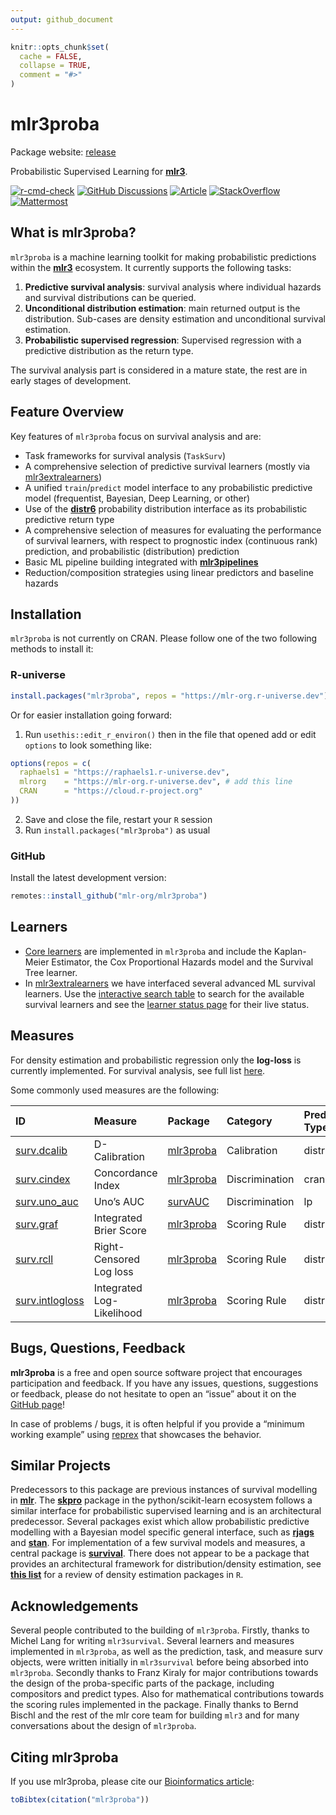 ```yaml
---
output: github_document
---
```


```r
knitr::opts_chunk$set(
  cache = FALSE,
  collapse = TRUE,
  comment = "#>"
)
```

# mlr3proba

Package website: [release](https://mlr3proba.mlr-org.com/)

Probabilistic Supervised Learning for **[mlr3](https://github.com/mlr-org/mlr3/)**.

<!-- badges: start -->
[![r-cmd-check](https://github.com/mlr-org/mlr3proba/actions/workflows/r-cmd-check.yml/badge.svg)](https://github.com/mlr-org/mlr3proba/actions/workflows/r-cmd-check.yml)
[![GitHub Discussions](https://img.shields.io/github/discussions/mlr-org/mlr3proba?logo=github&label=Discussions%20Q%26A&color=FFE600)](https://github.com/mlr-org/mlr3proba/discussions)
[![Article](https://img.shields.io/badge/Article-10.1093%2Fbioinformatics%2Fbtab039-brightgreen)](https://doi.org/10.1093/bioinformatics/btab039)
[![StackOverflow](https://img.shields.io/badge/stackoverflow-mlr3-orange.svg)](https://stackoverflow.com/questions/tagged/mlr3)
[![Mattermost](https://img.shields.io/badge/chat-mattermost-orange.svg)](https://lmmisld-lmu-stats-slds.srv.mwn.de/mlr_invite/)
<!-- badges: end -->

## What is mlr3proba?

`mlr3proba` is a machine learning toolkit for making probabilistic predictions within the **[mlr3](https://github.com/mlr-org/mlr3)** ecosystem.
It currently supports the following tasks:

1. **Predictive survival analysis**: survival analysis where individual hazards and survival distributions can be queried.
2. **Unconditional distribution estimation**: main returned output is the distribution.
Sub-cases are density estimation and unconditional survival estimation.
3. **Probabilistic supervised regression**: Supervised regression with a predictive distribution as the return type.

The survival analysis part is considered in a mature state, the rest are in early stages of development.

## Feature Overview

Key features of `mlr3proba` focus on survival analysis and are:

- Task frameworks for survival analysis (`TaskSurv`)
- A comprehensive selection of predictive survival learners (mostly via
  [mlr3extralearners](https://github.com/mlr-org/mlr3extralearners/))
- A unified `train`/`predict` model interface to any probabilistic predictive model (frequentist, Bayesian, Deep Learning, or other)
- Use of the **[distr6](https://github.com/alan-turing-institute/distr6)**
probability distribution interface as its probabilistic predictive return type
- A comprehensive selection of measures for evaluating the performance of survival learners, with respect to prognostic index (continuous rank) prediction, and probabilistic (distribution) prediction
- Basic ML pipeline building integrated with **[mlr3pipelines](https://github.com/mlr-org/mlr3pipelines)**
- Reduction/composition strategies using linear predictors and baseline hazards

## Installation

`mlr3proba` is not currently on CRAN.
Please follow one of the two following methods to install it:

### R-universe

```r
install.packages("mlr3proba", repos = "https://mlr-org.r-universe.dev")
```

Or for easier installation going forward:

1. Run `usethis::edit_r_environ()` then in the file that opened add or edit `options` to look something like:
```r
options(repos = c(
  raphaels1 = "https://raphaels1.r-universe.dev",
  mlrorg    = "https://mlr-org.r-universe.dev", # add this line
  CRAN      = "https://cloud.r-project.org"
))
```
2. Save and close the file, restart your `R` session
3. Run `install.packages("mlr3proba")` as usual

### GitHub

Install the latest development version:
```r
remotes::install_github("mlr-org/mlr3proba")
```

## Learners

- [Core learners](https://mlr3proba.mlr-org.com/reference/index.html#survival-learners) are implemented in `mlr3proba` and include the Kaplan-Meier Estimator, the Cox Proportional Hazards model and the Survival Tree learner.
- In [mlr3extralearners](https://github.com/mlr-org/mlr3extralearners) we have interfaced several advanced ML survival learners.
Use the [interactive search table](https://mlr-org.com/learners.html) to search for the available survival learners and see the [learner status page](https://mlr3extralearners.mlr-org.com/articles/learner_status.html) for their live status.

## Measures

For density estimation and probabilistic regression only the **log-loss** is currently implemented.
For survival analysis, see full list [here](https://mlr3proba.mlr-org.com/reference/index.html#survival-measures).

Some commonly used measures are the following:

| ID | Measure | Package | Category | Prediction Type
| :--| :------ | :------ | :------ | :------- |
| [surv.dcalib](https://mlr3proba.mlr-org.com/reference/mlr_measures_surv.dcalib.html) | D-Calibration | [mlr3proba](https://CRAN.R-project.org/package=mlr3proba) | Calibration | distr
| [surv.cindex](https://mlr3proba.mlr-org.com/reference/mlr_measures_surv.cindex.html) | Concordance Index | [mlr3proba](https://CRAN.R-project.org/package=mlr3proba) | Discrimination | crank
| [surv.uno_auc](https://mlr3proba.mlr-org.com/reference/mlr_measures_surv.uno_auc.html) | Uno's AUC | [survAUC](https://CRAN.R-project.org/package=survAUC) | Discrimination | lp
| [surv.graf](https://mlr3proba.mlr-org.com/reference/mlr_measures_surv.graf.html) | Integrated Brier Score | [mlr3proba](https://CRAN.R-project.org/package=mlr3proba) | Scoring Rule | distr
| [surv.rcll](https://mlr3proba.mlr-org.com/reference/mlr_measures_surv.rcll.html) | Right-Censored Log loss | [mlr3proba](https://CRAN.R-project.org/package=mlr3proba) | Scoring Rule | distr
| [surv.intlogloss](https://mlr3proba.mlr-org.com/reference/mlr_measures_surv.intlogloss.html) | Integrated Log-Likelihood | [mlr3proba](https://CRAN.R-project.org/package=mlr3proba) | Scoring Rule | distr

## Bugs, Questions, Feedback

**mlr3proba** is a free and open source software project that encourages participation and feedback. 
If you have any issues, questions, suggestions or feedback, please do not hesitate to open an
"issue" about it on the [GitHub page](https://github.com/mlr-org/mlr3proba/issues)\!

In case of problems / bugs, it is often helpful if you provide a "minimum working example" using [reprex](https://reprex.tidyverse.org/) that showcases the behavior.

## Similar Projects

Predecessors to this package are previous instances of survival modelling in **[mlr](https://github.com/mlr-org/mlr)**.
The **[skpro](https://github.com/alan-turing-institute/skpro)** package in the python/scikit-learn ecosystem follows a similar interface for probabilistic supervised learning and is an architectural predecessor.
Several packages exist which allow probabilistic predictive modelling with a Bayesian model specific general interface, such as **[rjags](https://CRAN.R-project.org/package=rjags)** and **[stan](https://github.com/stan-dev/rstan)**.
For implementation of a few survival models and measures, a central package is **[survival](https://github.com/therneau/survival)**.
There does not appear to be a package that provides an architectural framework for distribution/density estimation, see **[this list](https://vita.had.co.nz/papers/density-estimation.pdf)** for a review of density estimation packages in `R`.

## Acknowledgements

Several people contributed to the building of `mlr3proba`.
Firstly, thanks to Michel Lang for writing `mlr3survival`.
Several learners and measures implemented in `mlr3proba`, as well as the prediction, task, and measure surv objects, were written initially in `mlr3survival` before being absorbed into `mlr3proba`.
Secondly thanks to Franz Kiraly for major contributions towards the design of the proba-specific parts of the package, including compositors and predict types.
Also for mathematical contributions towards the scoring rules implemented in the package.
Finally thanks to Bernd Bischl and the rest of the mlr core team for building `mlr3` and for many conversations about the design of `mlr3proba`.

## Citing mlr3proba

If you use mlr3proba, please cite our [Bioinformatics article](https://doi.org/10.1093/bioinformatics/btab039):
```r
toBibtex(citation("mlr3proba"))
```
